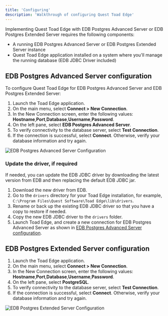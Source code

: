 ```yaml
---
title: 'Configuring'
description: 'Walkthrough of configuring Quest Toad Edge'
---
```


Implementing Quest Toad Edge with EDB Postgres Advanced Server or EDB Postgres Extended Server requires the following components: 

- A running EDB Postgres Advanced Server or EDB Postgres Extended Server instance
- Quest Toad Edge application installed on a system where you'll manage the running database (EDB JDBC Driver included)

## EDB Postgres Advanced Server configuration

To configure Quest Toad Edge for EDB Postgres Advanced Server and EDB Postgres Extended Server:

1. Launch the Toad Edge application.
2. On the main menu, select **Connect > New Connection**.
3. In the New Connection screen, enter the following values: **Hostname**,**Port**,**Database**,**Username**,**Password**.
4. On the left pane, select **EDB Postgres Advanced Server**. 
5. To verify connectivity to the database server, select **Test Connection**.
6. If the connection is successful, select **Connect**. Otherwise, verify your database information and try again.

![EDB Postgres Advanced Server Configuration](Images/EPASConfiguration.png)

### Update the driver, if required

If needed, you can update the EDB JDBC driver by downloading the latest version from EDB and then replacing the default EDB JDBC jar. 

1. Download the new driver from EDB.
2. Go to the `drivers` directory for your Toad Edge installation, for example, `C:\Program Files\Quest Software\Toad Edge\lib\drivers`.
3. Rename or back up the existing EDB JDBC driver so that you have a copy to restore if needed.
4. Copy the new EDB JDBC driver to the `drivers` folder.
5. Launch Toad Edge, and create a new connection for EDB Postgres Advanced Server as shown in [EDB Postgres Advanced Server configuration](#edb-postgres-advanced-server-configuration).


## EDB Postgres Extended Server configuration

1. Launch the Toad Edge application.
2. On the main menu, select **Connect > New Connection**.
3. In the New Connection screen, enter the following values: **Hostname**,**Port**,**Database**,**Username**,**Password**.
4. On the left pane, select **PostgreSQL**. 
5. To verify connectivity to the database server, select **Test Connection**.
6. If the connection is successful, select **Connect**. Otherwise, verify your database information and try again.

![EDB Postgres Extended Server Configuration](Images/ExtendedConfiguration.png)
